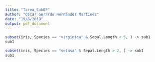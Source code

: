 ---
title: "Tarea_SubDF"
author: "Oscar Gerardo Hernández Martínez"
date: "19/8/2019"
output: pdf_document
---

```{r}
subset(iris, Species == "virginica" & Sepal.Length < 5, ) -> sub1
sub1
```

```{r}
subset(iris, Species == "setosa" & Sepal.Length > 2, ) -> sub1
sub1
```

